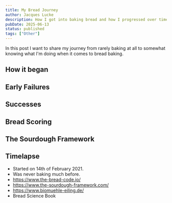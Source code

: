 ```yaml
---
title: My Bread Journey
author: Jacques Lucke
description: How I got into baking bread and how I progressed over time.
pubDate: 2025-06-13
status: published
tags: ["Other"]
---
```



In this post I want to share my journey from rarely baking at all to somewhat knowing what I'm doing when it comes to bread baking.

<BlogPicture alt="Image" src="/src/images/bread/images/good_bread_8.jpg" />
<BlogPicture alt="Image" src="/src/images/bread/images/good_bread_9.jpg" />
<BlogPicture alt="Image" src="/src/images/bread/images/good_bread_10.jpg" />
<BlogPicture alt="Image" src="/src/images/bread/images/good_bread_11.jpg" />

## How it began

## Early Failures

## Successes

## Bread Scoring

## The Sourdough Framework

## Timelapse

<BlogVideo src="/src/images/bread/videos/yeast_timelapse.mp4" />

- Started on 14th of February 2021.
- Was never baking much before.
- https://www.the-bread-code.io/
- https://www.the-sourdough-framework.com/
- https://www.biomuehle-eiling.de/
- Bread Science Book
